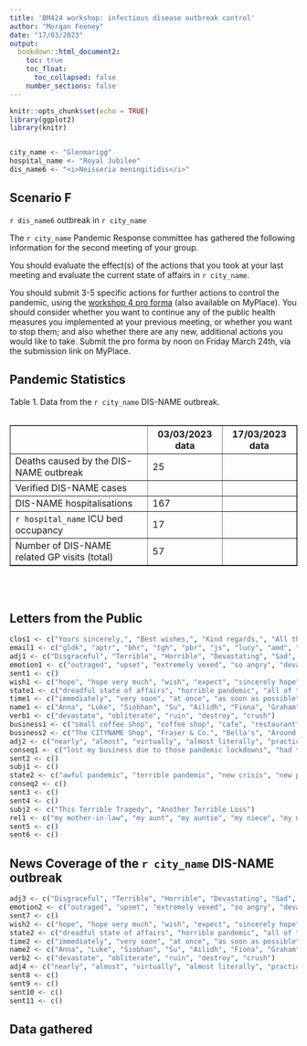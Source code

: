 ```yaml
---
title: 'BM424 workshop: infectious disease outbreak control'
author: "Morgan Feeney"
date: "17/03/2023"
output: 
  bookdown::html_document2:
    toc: true
    toc_float:
      toc_collapsed: false
    number_sections: false 
---
```


```r
knitr::opts_chunk$set(echo = TRUE)
library(ggplot2)
library(knitr)


city_name <- "Glenmarigg"
hospital_name <- "Royal Jubilee"
dis_name6 <- "<i>Neisseria meningitidis</i>"
```

## Scenario F

`r dis_name6` outbreak in `r city_name`

The `r city_name` Pandemic Response committee has gathered the following information for the second meeting of your group. 

You should evaluate the effect(s) of the actions that you took at your last meeting and evaluate the current state of affairs in `r city_name`. 

You should submit 3-5 specific actions for further actions to control the pandemic, using the [workshop 4 pro forma](/proformas/BM424_workshop4_proforma.docx) (also available on MyPlace). You should consider whether you want to continue any of the public health measures you implemented at your previous meeting, or whether you want to stop them; and also whether there are any new, additional actions you would like to take. Submit the pro forma by noon on Friday March 24th, via the submission link on MyPlace. 


## Pandemic Statistics 

Table 1. Data from the `r city_name` DIS-NAME outbreak.
<table>
<table border="1">
  <tr>
    <th></th>
    <th>03/03/2023 data</th>
    <th>17/03/2023 data</th>
  </tr>
  <tr>
    <td>Deaths caused by the DIS-NAME outbreak</td>
    <td>25</td>
    <td></td>
  </tr>
  <tr>
    <td>Verified DIS-NAME cases</td>
    <td></td>
    <td></td>
  </tr>
  <tr>
    <td>DIS-NAME hospitalisations</td>
    <td>167</td>
    <td></td>
  </tr>
    <tr>
    <td>`r hospital_name` ICU bed occupancy</td>
    <td>17</td>
    <td></td>
  </tr>
  <tr>
  <td>Number of DIS-NAME related GP visits (total)</td>
  <td>57</td>
  <td></td>
  </tr>
</table>  
<br><br>

## Letters from the Public

```r

clos1 <- c("Yours sincerely,", "Best wishes,", "Kind regards,", "All the best,", "Sincerely,", "Yours truly,", "Respectfully,")
email1 <- c("gldk", "aptr", "bhr", "tgh", "pbr", "js", "lucy", "amd", "oirl", "jim", "ygg", "oli", "end", "lulu", "rye", "att")
adj1 <- c("Disgraceful", "Terrible", "Horrible", "Devastating", "Sad", "Bloody")
emotion1 <- c("outraged", "upset", "extremely vexed", "so angry", "devastated")
sent1 <- c()
wish1 <- c("hope", "hope very much", "wish", "expect", "sincerely hope")
state1 <- c("dreadful state of affairs", "horrible pandemic", "all of the poor people dying", "tragedy")
time1 <- c("immediately", "very soon", "at once", "as soon as possible")
name1 <- c("Anna", "Luke", "Siobhan", "Su", "Ailidh", "Fiona", "Graham", "Madison", "Eleanor", "Rodrigo", "Kieran", "Wilson", "Anika", "Rosemary", "Alise", "Gordon", "Roman", "Karen")
verb1 <- c("devastate", "obliterate", "ruin", "destroy", "crush")
business1 <- c("small coffee shop", "coffee shop", "cafe", "restaurant", "bookshop", "boutique clothing store", "records shop", "used bookstore", "toy store", "sweet shop")
business2 <- c("The CITYNAME Shop", "Fraser & Co.", "Bella's", "Around the Corner", "Jewels")
adj2 <- c("nearly", "almost", "virtually", "almost literally", "practically")
conseq1 <- c("lost my business due to those pandemic lockdowns", "had to close because of all the draconian lockdowns", "went out of business", "went bankrupt", "had to shut our doors during COVID")
sent2 <- c()
subj1 <- c()
state2 <- c("awful pandemic", "terrible pandemic", "new crisis", "new pandemic", "new disease")
conseq2 <- c()
sent3 <- c()
sent4 <- c()
subj2 <- c("This Terrible Tragedy", "Another Terrible Loss")
rel1 <- c("my mother-in-law", "my aunt", "my auntie", "my niece", "my nephew", "my husband's best friend", "my wife's best friend", "my sister-in-law", "my brother-in-law", "my uncle", "my granddad", "my gran", "my nana", "my nana's best friend")
sent5 <- c()
sent6 <- c()
```


## News Coverage of the `r city_name` DIS-NAME outbreak

```r

adj3 <- c("Disgraceful", "Terrible", "Horrible", "Devastating", "Sad", "Bloody")
emotion2 <- c("outraged", "upset", "extremely vexed", "so angry", "devastated")
sent7 <- c()
wish2 <- c("hope", "hope very much", "wish", "expect", "sincerely hope")
state2 <- c("dreadful state of affairs", "horrible pandemic", "all of the poor people dying", "tragedy")
time2 <- c("immediately", "very soon", "at once", "as soon as possible")
name2 <- c("Anna", "Luke", "Siobhan", "Su", "Ailidh", "Fiona", "Graham", "Madison", "Eleanor", "Rodrigo", "Kieran", "Wilson", "Anika", "Rosemary", "Alise", "Gordon", "Roman", "Karen")
verb2 <- c("devastate", "obliterate", "ruin", "destroy", "crush")
adj4 <- c("nearly", "almost", "virtually", "almost literally", "practically")
sent8 <- c()
sent9 <- c()
sent10 <- c()
sent11 <- c()
```

## Data gathered



